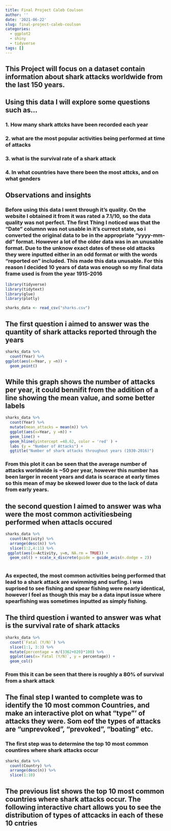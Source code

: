 ```yaml
---
title: Final Project Caleb Coulson
author: ''
date: '2021-06-22'
slug: final-project-caleb-coulson
categories:
  - ggplot2
  - shiny
  - tidyverse
tags: []
---
```


## This Project will focus on a dataset contain information about shark attacks worldwide from the last 150 years. 

## Using this data I will explore some questions such as...
### 1. How many shark attcks have been recorded each year 
### 2. what are the most popular activities being performed at time of attacks
### 3. what is the survival rate of a shark attack
### 4. In what countries have there been the most attcks, and on what genders


## Observations and insights

### Before using this data I went through it's quality. On the website I obtained it from it was rated a 7.1/10, so the data quality was not perfect. The first Thing I noticed was that the "Date" columnn was not usable in it's currect state, so i converted the original data to be in the appropriate "yyyy-mm-dd" format. However a lot of the older data was in an unusable format. Due to the unknow exact dates of these old attacks they were inputted either in an odd format or with the words "reported on" included. This made this data unusable. For this reason I decided 10 years of data was enough so my final data frame used is from the year 1915-2016

```r
library(tidyverse)
library(tidytext)
library(glue)
library(plotly)
```

```r
sharks_data <- read_csv("sharks.csv")
```

## The first question i aimed to answer was the quantity of shark attacks reported through the years
```r
sharks_data %>%
  count(Year) %>%
ggplot(aes(x=Year, y =n)) +
  geom_point()
```

## While this graph shows the number of attacks per year, it could bennifit from the addition of a line showing the mean value, and some better labels
```r
sharks_data %>%
  count(Year) %>% 
  mutate(mean_attacks = mean(n)) %>%
  ggplot(aes(x=Year, y =n)) +
  geom_line() +
  geom_hline(yintercept =48.62, color = 'red' ) +
  labs (y = "Number of Attacks") +
  ggtitle("Number of shark attacks throughout years (1930-2016)")

```

### From this plot it can be seen that the average number of attacks worldwide is ~50 per year, however this number has been larger in recent years and data is scarace at early times so this mean of may be skewed lower due to the lack of data from early years.

## the second question I aimed to answer was wha were the most common activitiesbeing performed when attacls occured 
```r
sharks_data %>%
  count(Activity) %>%
  arrange(desc(n)) %>%
  slice(1:2,4:11) %>%
 ggplot(aes(x=Activity, y=n, NA.rm = TRUE)) +
  geom_col() + scale_x_discrete(guide = guide_axis(n.dodge = 2))
 
```

### As expected, the most common activities being performed that lead to a shark attack are swimming and surfing. I was suprised to see fishing and spear fishing were nearly identical, however I feel as though this may be a data input issue where spearfishing was sometimes inputted as simply fishing.

## The third question i wanted to answer was what is the survival rate of shark attacks
```r
sharks_data %>%
  count(`Fatal (Y/N)`) %>% 
  slice(1:1, 3:3) %>%
  mutate(percentage = n/(3362+820)*100) %>%
  ggplot(aes(x=`Fatal (Y/N)`, y = percentage)) +
  geom_col()

```

### From this it can be seen that there is roughly a 80% of survival from a shark attack


## The final step I wanted to complete was to identify the 10 most common Countries, and make an interactive plot on what "type"' of attacks they were. Som eof the types of attacks are "unprevoked", "prevoked", "boating" etc. 
### The first step was to determine the top 10 most common countires where shark attacks occur 
```r
sharks_data %>%
  count(Country) %>%
  arrange(desc(n)) %>%
  slice(1:10)
```
## The previous list shows the top 10 most common countries where shark attacks occur. The following interactive chart allows you to see the distribution of types of attcacks in each of these 10 cntries


